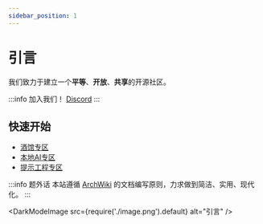 ```yaml
---
sidebar_position: 1
---
```


# 引言

我们致力于建立一个**平等**、**开放**、**共享**的开源社区。

:::info 加入我们！
[Discord](https://discord.gg/8hJVPh8HbA)
:::

## 快速开始

- [酒馆专区](/docs/酒馆专区/)
- [本地AI专区](/docs/本地AI专区/)
- [提示工程专区](/docs/提示工程专区/)

:::info 题外话
本站遵循 [ArchWiki](https://archlinux.org/wiki/Arch_Wiki) 的文档编写原则，力求做到简洁、实用、现代化。
:::

<DarkModeImage src={require('./image.png').default} alt="引言" />